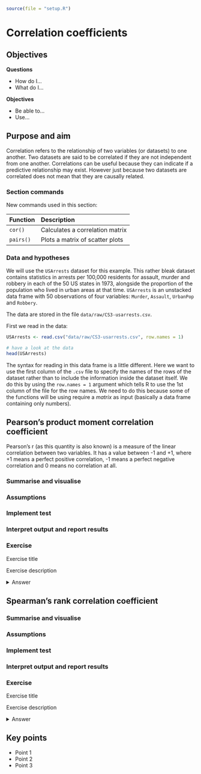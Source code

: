 
```r
source(file = "setup.R")
```

# Correlation coefficients

## Objectives
:::objectives
**Questions**

- How do I...
- What do I...

**Objectives**

- Be able to...
- Use...
:::

## Purpose and aim
Correlation refers to the relationship of two variables (or datasets) to one another. Two datasets are said to be correlated if they are not independent from one another. Correlations can be useful because they can indicate if a predictive relationship may exist. However just because two datasets are correlated does not mean that they are causally related.

### Section commands
New commands used in this section:

| Function| Description|
|:- |:- |
|`cor()`| Calculates a correlation matrix |
|`pairs()`| Plots a matrix of scatter plots |

### Data and hypotheses
We will use the `USArrests` dataset for this example. This rather bleak dataset contains statistics in arrests per 100,000 residents for assault, murder and robbery in each of the 50 US states in 1973, alongside the proportion of the population who lived in urban areas at that time. `USArrests` is an unstacked data frame with 50 observations of four variables: `Murder`, `Assault`, `UrbanPop` and `Robbery`.

The data are stored in the file `data/raw/CS3-usarrests.csv`.

First we read in the data:

```r
USArrests <- read.csv("data/raw/CS3-usarrests.csv", row.names = 1)

# have a look at the data
head(USArrests)
```

The syntax for reading in this data frame is a little different. Here we want to use the first column of the `.csv` file to specify the names of the rows of the dataset rather than to include the information inside the dataset itself. We do this by using the `row.names = 1` argument which tells R to use the 1st column of the file for the row names. We need to do this because some of the functions will be using require a _matrix_ as input (basically a data frame containing only numbers).

## Pearson’s product moment correlation coefficient
Pearson's r (as this quantity is also known) is a measure of the linear correlation between two variables. It has a value between -1 and +1, where +1 means a perfect positive correlation, -1 means a perfect negative correlation and 0 means no correlation at all.

### Summarise and visualise
### Assumptions
### Implement test
### Interpret output and report results
### Exercise
:::exercise
Exercise title

Exercise description

<details><summary>Answer</summary>

An elaborate answer

</details>
:::

## Spearman's rank correlation coefficient
### Summarise and visualise
### Assumptions
### Implement test
### Interpret output and report results
### Exercise
:::exercise
Exercise title

Exercise description

<details><summary>Answer</summary>

An elaborate answer

</details>
:::

## Key points

:::keypoints
- Point 1
- Point 2
- Point 3
:::
